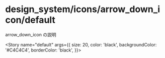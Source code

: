 
<Meta
  title="design_system/icons/arrow_down_icon/default"
  component={ArrowDownIcon}
  decorators={[withMock]}
/>

# design_system/icons/arrow_down_icon/default

arrow_down_icon の説明

<Story
  name="default"
  args={{
    size: 20,
    color: 'black',
    backgroundColor: '#C4C4C4',
    borderColor: 'black',
  }}></Story>

<Source>
  <ArrowDownIcon />
</Source>

<Props story="default" />
